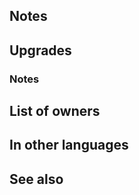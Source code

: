 {{SkillPage Tabs}}{{Weapon Infobox
|tagid=SID_暗黒の剣
|weaponType=Sword
|might=16
|range=1
|cooldown=-1
|effect=Accelerates Special trigger (cooldown count-1). If unit's HP ≥ 50% and unit initiates combat, unit can make a follow-up attack before foe can counterattack.
|cost=400
|exclusive=1
|statModifiers=0,16,0,0,0
|required=Silver Sword
|refinePaths=default
|refineSP=400
|refineMedals=500
|refineDews=200
|upgradedEffect=Accelerates Special trigger (cooldown count-1). At start of combat, if unit's HP ≥ 25%, grants Atk/Spd+5 to unit during combat, and also, if unit initiates combat, unit can make a follow-up attack before foe can counterattack.
|tagidExtraSkill1=一
|effectSkill1=At start of combat, if foe's HP ≥ 75%, grants Atk/Spd+5 to unit and neutralizes effects that inflict "Special cooldown charge -X" on unit during combat, and also, if foe's Spd > foe's Def at start of combat, inflicts Spd-8 on foe during combat; otherwise, inflicts Def-8 on foe during combat.
|iconSkill1=Shadow Sword W.png
|properties=random_owner
}}
==Notes==
{{Follow-up before counterattack}}
==Upgrades==
{{Weapon Upgrade List}}
===Notes===
{{Temporary buffs|name=refined Shadow Sword}}
{{CooldownChargeMinusNeutralization|name={{St|Shadow Sword|refine=skill1}}}}
{{Temporary debuffs|name={{St|Shadow Sword|refine=skill1}}}}

==List of owners==
{{Skill Hero List}}
==In other languages==
{{OtherLanguages
|japanese=暗黒の剣
|german=Schattenschwert
|spanishEU=Espada oscura
|spanishLA=Espada oscura
|french=Épée d'ombre
|italian=Spada ombra
|chineseTW=黑暗之劍
|portuguese=Espada sombria
}}
==See also==
{{See also skills|cond=Description LIKE '%If unit_s HP ≥%can make a follow-up attack before foe can counterattack%' OR Description LIKE '%grants Atk/Spd%+% neutralizes effects%"Special cooldown charge -X"%' AND Description NOT LIKE '%transforms%+7 damage when%'|columns=3}}
{{Weapons Navbox}}